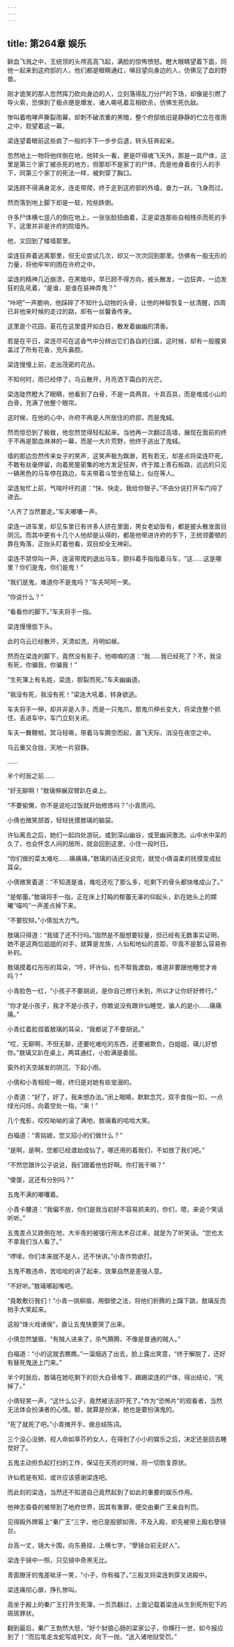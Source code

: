 ```yaml
---
---
---
```

title: 第264章 娱乐
---





鲜血飞溅之中，王统领的头颅高高飞起，满脸的惊怖愤怒。瞪大眼睛望着下面，同他一起来到这府邸的人，他们都是眼睛通红，嗔目望向身边的人，仿佛见了血的野兽。

刚才诡笑的那人忽然挥刀砍向身边的人，立刻落得乱刀分尸的下场，却像是引燃了导火索，恐惧到了极点便是爆发，诸人嘶吼着互相砍杀，仿佛生死仇敌。

惨叫着咆哮声撕裂雨幕，却刺不破浓重的黑暗，整个府邸依旧是静静的伫立在夜雨之中，观望着这一幕。

梁连望着眼前这些疯了一般的手下一步步后退，转头狂奔起来。

忽然地上一物将他绊倒在地，他转头一看，更是吓得魂飞天外，那是一具尸体，这里是第三个家丁被杀死的地方，但那却不是家丁的尸体，而是他身着夜行人的手下，同第三个家丁的死法一样，被刺穿了胸口。

梁连顾不得满身泥水，连走带爬，终于走到这府邸的外墙，奋力一跃，飞身而过。

然而落到地上脚下却是一软，险些跌倒。

许多尸体横七竖八的倒在地上，一张张脸扭曲着，正是梁连那些自相残杀而死的手下，这里并非是许府的院墙外。

他，又回到了矮墙那里。

梁连狂奔着逃离那里，但无论尝试几次，却又一次次回到那里。仿佛有一股无形的力量，将他牢牢的困在许府之中。

梁连的精神几近崩溃，在黑暗中，早已顾不得方向，披头散发，一边狂奔，一边发狂的乱吼着，“是谁，是谁在装神弄鬼？”

“咔吧”一声脆响，他踩碎了不知什么动物的头骨，让他的神智恢复一丝清醒，四周已非他来时候的走过的路，却有一丝馨香传来。

这里是个花园，夏花在这里盛开如白日，散发着幽幽的清香。

若是在平日，梁连尽可在这香气中分辨出它们各自的归属，这时候，却有一股腥臭盖过了所有花香，充斥鼻腔。

梁连慢慢上前，走出茂密的花丛。

不知何时，雨已经停了，乌云散开，月亮洒下霜白的光芒。

梁连陡然瞪大了眼睛，他看到了白骨，不是一具两具，十具百具，而是堆成小山的白骨，充满了他整个眼帘。

这时候，在他的心中，许府不再是人所居住的府邸，而是鬼蜮。

然而惊恐到了极致，他忽然觉得轻松起来。当他再一次翻过高墙，展现在面前的终于不再是那血淋淋的一幕，而是一大片荒野，他终于逃出了鬼蜮。

墙的那边忽然传来女子的笑声，这笑声极为飘渺，若有若无，却差点将梁连吓死，不敢有丝毫停留，向着房屋密集的地方发足狂奔，终于踏上青石板路，远远的只见一辆黑色的马车停在路边，车夫带着斗笠坐在辕上，似在等人。

梁连匆忙上前，气喘吁吁的道：“快、快走，我给你银子。”不由分说打开车门闯了进去。

“人齐了当然要走。”车夫嘟囔一声。

梁连一进车里，却见车里已有许多人挤在里面，男女老幼皆有，都是披头散发面目阴沉。而其中更有十几个人他却是认得的，都是他带进许府的手下，王统领萎顿的靠在角落，正抬头盯着他看，双目却全无神彩。

梁连不禁惊叫一声，连滚带爬的退出马车，颤抖着手指指着马车，“这……这是哪里？你们是鬼，你们是鬼！”

“我们是鬼，难道你不是鬼吗？”车夫呵呵一笑。

“你说什么？”

“看看你的脚下。”车夫将手一指。

梁连慢慢低下头。

此时乌云已经散开，天清如洗，月明如昼。

然而在梁连的脚下，竟然没有影子，他喃喃的道：“我……我已经死了？不，我没有死，你骗我，你骗我！”

“生死簿上有名姓，梁连，胆裂而死。”车夫幽幽道。

“我没有死，我没有死！”梁连大吼着，转身欲逃。

车夫将手一伸，却并非是人手，而是一只鬼爪，那鬼爪伸长变大，将梁连整个抓住，丢进车中，车门立刻关闭。

车夫一舞鞭梢，冥马轻嘶，带着马车腾空而起，直飞天际，消没在夜空之中。

乌云重又合拢，天地一片寂静。

……

半个时辰之前……

“好无聊啊！”敖璃伸展双臂趴在桌上。

“不要偷懒，你不是说吃过饭就开始修炼吗？”小青质问。

小倩也微笑颔首，轻轻抚摸敖璃的脑袋。

许仙离去之后，她们一起四处游玩，或到深山幽谷，或至幽涧激流。山中水中呆的久了，也会怀念人间的居所，就会回到这里，小住一段时日。

“你们做的菜太难吃……痛痛痛。”敖璃的话还没说完，就觉小倩温柔的抚摸变成扯耳朵。

小倩微笑着道：“不知道是谁，难吃还吃了那么多，吃剩下的骨头都快堆成山了。”

“是郁蕾。”敖璃将手一指，正在床上打盹的郁蕾无辜的仰起头，趴在她头上的嫦曦“喵呜”一声差点掉下来。

“不要狡辩。”小倩加大力气。

敖璃只得道：“我错了还不行吗。”固然是不服想要较量，但已经有无数事实证明，她不是这两位姐姐的对手，就算是龙族，人仙和地仙的差距，毕竟不是那么容易弥补的。

敖璃摸着红彤彤的耳朵，“哼，坏许仙，也不帮我渡劫，难道非要跟他睡觉才肯吗？”

小青脸色一红，“小孩子不要胡说，是你自己修行未到，所以才让你好好修行。”

“你才是小孩子，我才不是小孩子，你敢说没有跟许仙睡觉，骗人的是小……痛痛痛。”

小青红着脸捏着敖璃的耳朵，“我都说了不要胡说。”

“哎，无聊啊，不但无聊，还要吃难吃的东西，还要被欺负，白姐姐，璃儿好想你。”敖璃又趴在桌上，两耳通红，小脸满是委屈。

窗外的天空越发的阴沉，下起小雨。

小倩和小青相视一眼，终归是对她有些宠溺的。

小青道：“好了，好了，我来想办法。”闭上眼睛，默默念咒，双手食指一扣，一点绿光闪烁，向着空处一指，“来！”

几个鬼影，哎哎呦呦的滚了满地，敖璃看的哈哈大笑。

白福道：“青姑娘，您又招小的们做什么？”

“是啊，是啊，您都已经渡劫成仙了，哪还用的着我们，不如放了我们吧。”

“不然您跟许公子说说，我们跟着他也好啊。你打我干嘛？”

“傻蛋，这还有分别吗？”

五鬼不满的嘟囔着。

小青卡腰道：“我偏不放，你们是我当初好不容易抓来的，你们，嗯，来说个笑话听听。”

五鬼差点又跌倒在地，大半夜的被强行用法术召过来，就是为了听笑话。“您也太不拿我们当人看了。”

“啰嗦，你们本来就不是人，还不快讲。”小青作势欲打。

五鬼不敢违命，苦哈哈的讲了起来，效果自然是差强人意。

“不好听。”敖璃嘟起嘴吧。

“竟敢敷衍我们！”小青一挑柳眉，用御使之法，将他们折腾的上蹿下跳，敖璃反而拍手大笑起来。

这般“烽火戏诸侯”，直让五鬼快要哭了出来。

小倩忽然皱眉，“有贼人进来了，杀气腾腾，不像是普通的贼人。”

白福道：“小的这就去瞧瞧。”一溜烟逃了出去，脸上露出笑意，“终于解脱了，还好有替死鬼送上门来。”

半个时辰后，敖璃在她吃剩下的巨大白骨堆下，踢踢梁连的尸体，得出结论，“死掉了。”

小倩轻笑一声，“这什么公子，竟然被活活吓死了。”作为“恐怖片”的观看者，当然无法体会扮演者的心情。额，就算是扮演，她也是要扮演鬼的。

“死了就死了吧。”小青摊开手，做总结陈词。

三个没心没肺、视人命如草芥的女人，在得到了小小的娱乐之后，决定还是回去睡觉好了。

五鬼主动担负起打扫的工作，保证在天亮的时候，将一切恢复原状。

许仙若是有知，或许应该感谢梁连吧。

而此刻的梁连，当然还不知道自己竟然起到了如此的重要的娱乐作用。

他神志昏昏的被带到了地府世界，因其有重罪，便交由秦广王亲自判罚。

见得殿外牌匾上“秦广王”三字，他已是股颤如筛，不及入殿，却先被带上殿右孽镜台。

台高一丈，镜大十围，向东悬挂，上横七字，“孽镜台前无好人”。

梁连于镜中一照，只见镜中奇黑无比。

青面獠牙的鬼差呲牙一笑，“小子，你有福了。”三股叉将梁连刺穿叉进殿中。

梁连痛彻心扉，挣扎惨叫。

高坐于殿上的秦广王打开生死簿，一页页翻过，上面记载着梁连从生到死所犯下的斑斑罪状。

翻到最后，秦广王勃然大怒，“好个豺狼心肠的梁家公子，你横行一世，如今报应到了！”而后笔走龙蛇写成判文，向下一抛，“送入诸地狱受罚。”